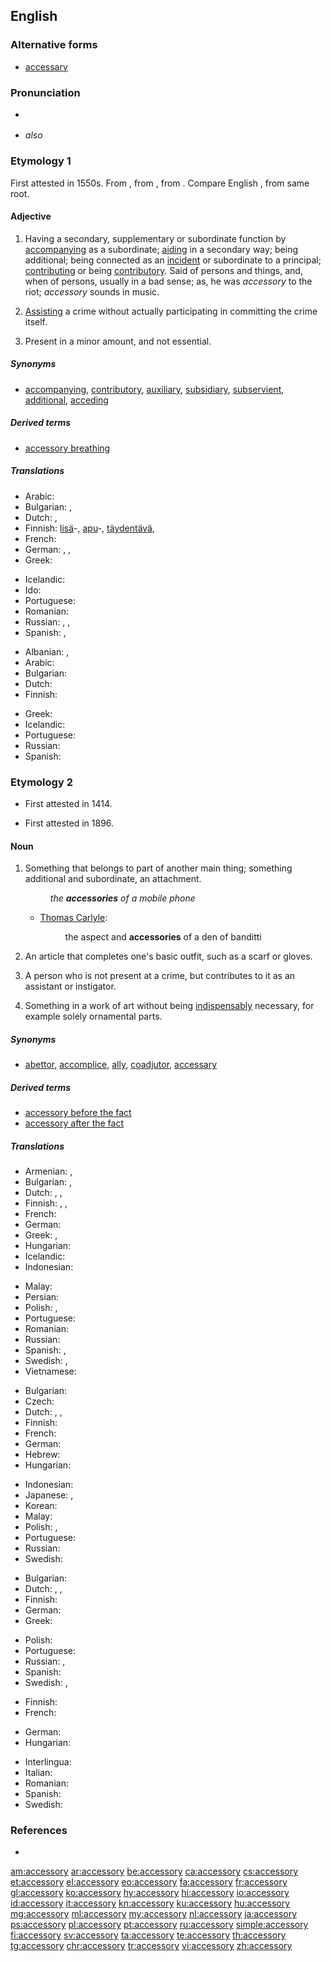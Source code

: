==English==

===Alternative forms===
* {{sense|noun}} [[accessary]]

===Pronunciation===
* {{a|GenAm|RP}} {{IPA|/əkˈsɛsəɹi/|/ækˈsɛsəɹi/|lang=en}}
* {{a|RP}} ''also'' {{IPA|/əkˈsɛsɹi/|/ækˈsɛsɹi/|lang=en}}

===Etymology 1===
First attested in 1550s. From {{etyl|enm|en}} {{term|accessorie|lang=enm}} {{etyl|ML.|en}} {{m|la|accessōrius}}, from {{etyl|la|en}} {{term|accessor||helper, subordinate|lang=la}}, from {{etyl|la|en}} {{term|accessus|lang=la}}. Compare English {{term|access|lang=en}}, from same root.

====Adjective====
{{en-adj}}

# Having a secondary, supplementary or subordinate function by [[accompanying]] as a subordinate; [[aiding]] in a secondary way; being additional; being connected as an [[incident]] or subordinate to a principal; [[contributing]] or being [[contributory]]. Said of persons and things, and, when of persons, usually in a bad sense; as, he was ''accessory'' to the riot; ''accessory'' sounds in music.
# {{context|legal|lang=en}} [[assist|Assisting]] a crime without actually participating in committing the crime itself.
# Present in a minor amount, and not essential.

=====Synonyms=====
* {{sense|having a secondary function}} [[accompanying]], [[contributory]], [[auxiliary]], [[subsidiary]], [[subservient]], [[additional]], [[acceding]]

=====Derived terms=====
* [[accessory breathing]]

=====Translations=====
{{trans-top|having a supplementary function}}
* Arabic: {{t|ar|كمالي}}
* Bulgarian: {{t+|bg|спомагателен}}, {{t+|bg|допълнителен}}
* Dutch: {{t|nl|meegeleverd}}, {{t+|nl|toegevoegd}}
* Finnish: [[lisä]]-, [[apu]]-, [[täydentää|täydentävä]], {{t+|fi|ylimääräinen}}
* French: {{t+|fr|accessoire}}
* German: {{t+|de|nebensächlich}}, {{t+|de|zusätzlich}}, {{t|de|begleitend}}
* Greek: {{t+|el|εξάρτημα|n}}
{{trans-mid}}
* Icelandic: {{t|is|fylgihlutur|m}}
* Ido: {{t+|io|acesora}}
* Portuguese: {{t+|pt|acessório}}
* Romanian: {{t+|ro|accesoriu}}
* Russian: {{t+|ru|вспомога́тельный}}, {{t+|ru|доба́вочный}}, {{t+|ru|дополни́тельный}}
* Spanish: {{t+|es|accesorio}}, {{t+|es|auxiliar}}
{{trans-bottom}}

{{trans-top|assisting a crime}}
* Albanian: {{t+|sq|bashkëfajtor|m}}, {{t|sq|bashkëfajtore|f}}
* Arabic: {{t+|ar|مساعد}}
* Bulgarian: {{t|bg|съучастнически}}
* Dutch: {{t+|nl|medeplichtig}}
* Finnish: {{t|fi|avustava}}
{{trans-mid}}
* Greek: {{t+|el|συνεργός|m|f}}
* Icelandic: {{t|is|vitorðsmaður|m}}
* Portuguese: {{t+|pt|cúmplice}}
* Russian: {{t|ru|соуча́ствующий}}
* Spanish: {{t|es|cómplice}}
{{trans-bottom}}

===Etymology 2===
* {{sense|legal}} First attested in 1414.
* {{sense|fashion}} First attested in 1896.

====Noun====
{{en-noun|accessories}}

# Something that belongs to part of another main thing; something additional and subordinate, an attachment.
#: ''the '''accessories''' of a mobile phone''
#* {{rfdate}} [[w:Thomas Carlyle|Thomas Carlyle]]:
#*: the aspect and '''accessories''' of a den of banditti
# {{context|fashion|lang=en}} An article that completes one's basic outfit, such as a scarf or gloves.
# {{context|legal|lang=en}} A person who is not present at a crime, but contributes to it as an assistant or instigator.
# {{context|art|lang=en}} Something in a work of art without being [[indispensably]] necessary, for example solely ornamental parts.

=====Synonyms=====
* {{sense|one who assists in or instigates an offense}} [[abettor]], [[accomplice]], [[ally]], [[coadjutor]], [[accessary]]

=====Derived terms=====
* [[accessory before the fact]]
* [[accessory after the fact]]

=====Translations=====
{{trans-top|that which belongs to something else deemed the principal, attachment}}
* Armenian: {{t|hy|պիտույք}}, {{t|hy|պարագա}}
* Bulgarian: {{t+|bg|допълнение}}, {{t+|bg|принадлежност}}
* Dutch: {{t+|nl|accessoire|n}}, {{t+|nl|aanhangsel|n}}, {{t+|nl|toebehoren|n}}
* Finnish: {{t+|fi|lisävaruste}}, {{t|fi|varuste}}, {{t+|fi|tarvike}}
* French: {{t+|fr|accessoire|m}}
* German: {{t+|de|Zubehör|n}}
* Greek: {{t|el|παρελκόμενο|n}}, {{t+|el|συμπλήρωμα|n}}
* Hungarian: {{t+|hu|tartozék}}
* Icelandic: {{t|is|fylgihlutir}}
* Indonesian: {{t+|id|aksesori}}
{{trans-mid}}
* Malay: {{t|ms|aksesori}}
* Persian: {{t|fa|آکسسوار|tr=âksesuâr|sc=fa-Arab}}
* Polish: {{t|pl|akcesorium|n}}, {{t|pl|akcesoria|p}}
* Portuguese: {{t+|pt|acessório|m}}
* Romanian: {{t+|ro|accesoriu|n}}
* Russian: {{t+|ru|принадле́жность|f}}
* Spanish: {{t+|es|accesorio|m}}, {{t+|es|complemento|m}}
* Swedish: {{t+|sv|tillbehör|n}}, {{t+|sv|accessoar|c}}
* Vietnamese: {{t|vi|phụ kiện đính kèm}}
{{trans-bottom}}

{{trans-top|clothing accessory}}
* Bulgarian: {{t+|bg|аксесоар}}
* Czech: {{t|cs|doplněk|m}}
* Dutch: {{t+|nl|accessoire|n}}, {{t+|nl|aanhangsel|n}}, {{t+|nl|toebehoren|n}}
* Finnish: {{t+|fi|asuste}}
* French: {{t+|fr|accessoire|m}}
* German: {{t+|de|Accessoire|n}}
* Hebrew: {{t|he|אקססורי|m|tr=aksésori|sc=Hebr}}
* Hungarian: {{t+|hu|kiegészítő}}
{{trans-mid}}
* Indonesian: {{t+|id|aksesori}}
* Japanese: {{t|ja|アクセサリー|tr=akusesarii}}, {{t|ja|持ち物|tr=[[もちもの]], mochimono}}
* Korean: {{t+|ko|액세서리}}
* Malay: {{t|ms|aksesori}}
* Polish: {{t+|pl|dodatek|m}}, {{t|pl|dodatki|p}}
* Portuguese: {{t+|pt|acessório|m}}
* Russian: {{t+|ru|аксессуа́р|m}}
* Swedish: {{t+|sv|accessoar|c}}
{{trans-bottom}}

{{trans-top|contributor to an offense}}
* Bulgarian: {{t+|bg|съучастник}}
* Dutch: {{t+|nl|medeplichtige|m|f}}, {{t+|nl|handlanger|m}}, {{t|nl|handlangster|f}}
* Finnish: {{t|fi|avunantaja}}
* German: {{t+|de|Beihilfe|f}}
* Greek: {{t+|el|συνεργός|m|f}}
{{trans-mid}}
* Polish: {{t|pl|współsprawca|m}}
* Portuguese: {{t|pt|cúmplice|m-f}}
* Russian: {{t+|ru|соуча́стник|m}}, {{t+|ru|соуча́стница|f}}
* Spanish: {{t|es|cómplice|m|f}}
* Swedish: {{t|sv|medbrottsling|c}}, {{t+|sv|medhjälpare|c}}
{{trans-bottom}}

{{trans-top|unessential part in a work of art}}
* Finnish: {{t+|fi|koriste}}
* French: {{t+|fr|accessoire|m}}
{{trans-mid}}
* German: {{t+|de|Accessoire|n}}
* Hungarian: {{t+|hu|bűntárs}}
{{trans-bottom}}

{{checktrans-top}}
* Interlingua: {{t-check|ia|accessorio}}
* Italian: {{t-check|it|accessorio|m}}
* Romanian: {{t-check|ro|accesoriu|n}}
* Spanish: {{t-check|es|accesorio|m}}
* Swedish: {{t-check|sv|tillbehör}}
{{trans-bottom}}

===References===
* {{R:Webster 1913}}
<references/>

[[am:accessory]]
[[ar:accessory]]
[[be:accessory]]
[[ca:accessory]]
[[cs:accessory]]
[[et:accessory]]
[[el:accessory]]
[[eo:accessory]]
[[fa:accessory]]
[[fr:accessory]]
[[gl:accessory]]
[[ko:accessory]]
[[hy:accessory]]
[[hi:accessory]]
[[io:accessory]]
[[id:accessory]]
[[it:accessory]]
[[kn:accessory]]
[[ku:accessory]]
[[hu:accessory]]
[[mg:accessory]]
[[ml:accessory]]
[[my:accessory]]
[[nl:accessory]]
[[ja:accessory]]
[[ps:accessory]]
[[pl:accessory]]
[[pt:accessory]]
[[ru:accessory]]
[[simple:accessory]]
[[fi:accessory]]
[[sv:accessory]]
[[ta:accessory]]
[[te:accessory]]
[[th:accessory]]
[[tg:accessory]]
[[chr:accessory]]
[[tr:accessory]]
[[vi:accessory]]
[[zh:accessory]]